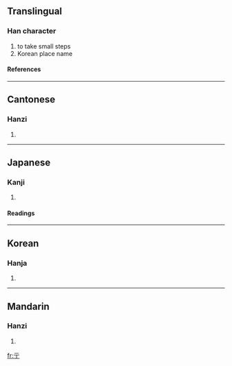 ==Translingual==
===Han character===
{{Han char|rad=二|as=01|sn=3|four=1020<sub>1</sub>|canj=一一弓 (MMN), X一一弓 (XMMN)}}
# to take small steps
# Korean place name
====References====
{{Han ref|kx=0086.050|dkj=00251|dj=0177.030|hdz=10004.040|uh=4E8D|ud=20109|bh=C948|bd=51528}}
----
==Cantonese==
===Hanzi===
{{yue-hanzi|jyut=|y=chuk1}}
# {{defn|Cantonese}}
----
==Japanese==
===Kanji===
{{ja-kanji|grade=|rs=二01}}
# {{defn|Japanese}}
====Readings====
{{ja-readings|on=[[ちょく]] (choku)|kun=[[たたずむ]] (tatazumu)}}
----
==Korean==
===Hanja===
{{ko-hanja|hangeul=촉, 마|rv=chok, ma|mr=ch'ok, ma}}
# {{defn|Korean}}
----
==Mandarin==
===Hanzi===
{{cmn-hanzi|pin=chù (chu4)|wg=ch'u<sup>4</sup>|y=}}
# {{defn|Mandarin}}

[[fr:亍]]